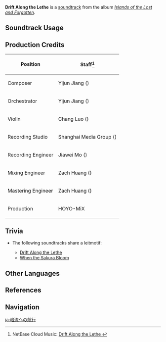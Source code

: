 {{Soundtrack Infobox
|image          = Islands of the Lost and Forgotten.png
|album          = Islands of the Lost and Forgotten
|disc           = 2
|number         = 46
|featured       =
|featured2      =
|featured3      =
|featured_disc  =
|featured_disc2 =
|featured_disc3 =
|youtube_id     = L3MrnOs2gBY
|youtube_time   = 1
|spotify_id     = 27zNvfuNjikHlznc5k4gpu
|previous       = In the Brink of Time
|next           = Now and Forevermore
}}
'''Drift Along the Lethe''' is a [[soundtrack]] from the album ''[[Islands of the Lost and Forgotten]]''.

==Soundtrack Usage==
{{Soundtrack Usage
|quest    = 
|location = Enkanomiya//Evernight;;Three Realms Gateway Offering (Area)//post-light realm chisel activation
|domain   = 
}}

==Production Credits==
{| class="wikitable"
! Position
! Staff<ref>NetEase Cloud Music: [https://music.163.com/#/song?id=1937111412 Drift Along the Lethe {{zh|沉流之航}}]</ref>
|-
! Composer
| Yijun Jiang ({{zh|姜以君}})
|-
! Orchestrator
| Yijun Jiang ({{zh|姜以君}})
|-
! Violin
| Chang Luo ({{zh|罗畅}})
|-
! Recording Studio
| Shanghai Media Group ({{zh|上海广播大厦}})
|-
! Recording Engineer
| Jiawei Mo ({{zh|莫家伟}})
|-
! Mixing Engineer
| Zach Huang ({{zh|黄巍}})
|-
! Mastering Engineer
| Zach Huang ({{zh|黄巍}})
|-
! Production
| HOYO-MiX
|}
<!--
==Gallery==
<gallery>
</gallery>
-->

==Trivia==
* <section begin="EnkanomiyaLeitmotif4" />The following soundtracks share a leitmotif:
** [[Drift Along the Lethe]]
** [[When the Sakura Bloom (Soundtrack)|When the Sakura Bloom]]<section end="EnkanomiyaLeitmotif4" />

==Other Languages==
{{Other Languages
|en      = Drift Along the Lethe
|zhs     = 沉流之航
|zhs_rm  = Chén Liú zhī Háng
|zhs_tl   = 
|ja      = 暗流への航行
|ja_rm   = Anryuu he no Koukou
|ja_tl   = Navigating the Undercurrent
}}

==References==
{{Reflist}}

==Navigation==
{{Soundtrack Navbox|Islands of the Lost and Forgotten}}

[[ja:暗流への航行]]